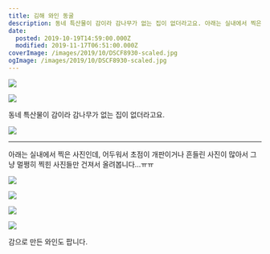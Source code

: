 ```yaml
---
title: 김해 와인 동굴
description: 동네 특산물이 감이라 감나무가 없는 집이 없더라고요. 아래는 실내에서 찍은 사진인데, 어두워서 초점이 개판이거나 흔들린 사진이 많아서 그냥 멀쩡히 찍힌 사진들만 건져서 올려봅니다…ㅠㅠ 감으로 만든 와인도 팝
date:
  posted: 2019-10-19T14:59:00.000Z
  modified: 2019-11-17T06:51:00.000Z
coverImage: /images/2019/10/DSCF8930-scaled.jpg
ogImage: /images/2019/10/DSCF8930-scaled.jpg
---
```


![](/images/2019/10/DSCF8888.jpg)

![](/images/2019/10/DSCF8936.jpg)

동네 특산물이 감이라 감나무가 없는 집이 없더라고요.

![](/images/2019/10/DSCF8896.jpg)

---

아래는 실내에서 찍은 사진인데, 어두워서 초점이 개판이거나 흔들린 사진이 많아서 그냥 멀쩡히 찍힌 사진들만 건져서 올려봅니다…ㅠㅠ

![](/images/2019/10/DSCF8915.jpg)

![](/images/2019/10/DSCF8922.jpg)

![](/images/2019/10/DSCF8930.jpg)

![](/images/2019/10/DSCF8934.jpg)

감으로 만든 와인도 팝니다.